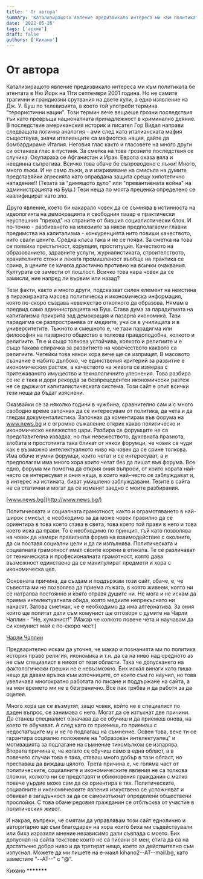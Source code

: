 ```yaml
---
title: ' От автора'
summary: 'Катализиращото явление предизвикало интереса ми към политиката бе атентата в Ню Йорк на 11ти септември 2001 година. Но не самите трагични и грандиозни...'
date: '2022-05-26'
tags: ['архив']
draft: false
authors: ['Кихано']
---
```


# От автора

Катализиращото явление предизвикало интереса ми към политиката бе атентата в Ню Йорк на 11ти септември 2001 година. Но не самите трагични и грандиозни срутвания на двете кули, а едно изявление на Дж. У. Буш по телевизията, в което той употреби термина "терористични нации". Този термин вече вещаеше грозни последствия тъй като превръща националната принадлежност в криминално деяние. В последствие американския историк и писател Гор Видал направи следващата логична аналогия - ами след като италианската мафия съществува, значи италианците са мафиотска нация, дайте да бомбардираме Италия. Неговия глас както и гласовете на много други си останаха глас в пустиня. За сметка на това грозните последствия се случиха. Окупираха се Афганистан и Ирак. Европа оказа вяла и неединна съпротива. Всичко това обаче бе съпроводено с лъжи! Много, много лъжи. И не само лъжи, а и изкривяване на смисъла на думите представяйки агресията като оправдана защита срещу хипотетично нападение!! (Тезата за "димящото дуло" или "превантивната война" на администрацията на Буш.) Тези неща по моята преценка определено се квалифицират като зло.

Друго явление, което би накарало човек да се съмнява в истинноста на идеологията на демокрацията и свободния пазар е практически неуспешния "преход" на страните от бившия социалистически блок. И по-точно - разбиването на илюзиите за някои предполагаеми главни предимства на капитализма - конкуренцията нито повиши качеството, нито свали цените. Средна класа така и не се появи. За сметка на това се появиха престъпност, корупция, проституция. Качеството на образованието, здравните услуги, журналистиката, строителството, хранителните стоки и леката промишленост въобще на практика се срина, а цените се качиха драстично противно на всички очаквания. Културата се замести от пошлост. Всичко това кара човек да се замисли, ние напред ли вървим или назад?

Тези факти, както и много други, подсказват силен елемент на неистина в тиражираната масова политическа и икономическа информация, която по-скоро създава невежество отколкото да образова. Нямам в предвид само администрацията на Буш. Става дума за парадигмата на капитализма прикрита зад демокрация и пазарна икономика. Тази парадигма се разпространява от медиите, учи се в училищата и в университетите. Тъжното и смешното е, че тази парадигма или философия на пазарното общество е толкова правдоподобна, колкото и религиите. Тя е и също толкова устойчива, колкото и религиите и е също такава спирачка за развитието на човечеството каквото са религиите. Четейки това някои хора вече ще се изприщят. В масовото съзнание е набито дълбоко, че единствения критерий за развитие е икономическия растеж, а качеството на живота се измерва с притежаваното имущество и технологичните улеснения. Това разбира се не е така и дори рекорда за безпрецедентен икономически разтеж не се държи от капиталистическата система. Този сайт е опит всички тези неща да бъдат изяснени.

Оказвайки се за няколко години в чужбина, сравнително сам и с много свободно време започнах да се интересувам от политика, да чета и да гледам документалистика. Започнах да коментирам във форума на www.news.bg и с огромно съжаление открих какво политическо и икономическо невежество цари. Разбира се форумците не са представителна извадка, но пък невежеството, духовната празнота, злобата и простотията така бликат от някои форумци, че човек се чуди как е възможно интелектуалното ниво на човек да се срине толкова. Има обаче и умни форумци, които четат и се интересуват, а и предполагам има много хора които четат без да пишат във форума. Все едно, форума ми помогна да открия ония въпроси, от които хората най-често се интересуват и ония неща, в които най-често се заблуждават и, в интерес на истината, биват умишлено заблуждавани. Тезите в сайта не са статични и могат да се изменят заедно с моите разбирания.

[www.news.bg](http://www.news.bg/)

Политическата и социалната грамотност, както и ограмотяването в най-широк смисъл, е необходимо за да може човек правилно да се ориентира в това което става в света, това което той прави в него и това което иска да прави. То е необходимо по принцип, тъй като позволява на човек да намери правилната форма на взаимодействие с околните, да си поставя социални цели и да ги изпълнява. Политическата и социалната грамотност имат своите корени в етиката. Те се различават от техническата и професионалната грамотност, която дава възможност единствено да се манипулират предмети и хора с икономическа цел.

Основната причина, да създам и поддържам този сайт, обаче, е, че съвестта ми не позволява да приема лъжата, в която живеем, която ни се натрапва постоянно и която отравя душите ни. Не мога и не искам да приема интелектуалната обида, която медиите непрекъснато ни нанасят. Затова сметнах, че е необходимо да има алтернатива. За ония които ще попитат дали съм комунист ще отговоря с думите на Чарли Чаплин - "Не, хуманист!" (Макар че колкото повече чета и научавам да си комунист май е по-скоро чест.)

[Чарли Чаплин](http://bg.wikipedia.org/wiki/%D0%A7%D0%B0%D1%80%D0%BB%D0%B8_%D0%A7%D0%B0%D0%BF%D0%BB%D0%B8%D0%BD)

Предварително искам да уточня, че макар и познанията ми по политика история право религия, икономика и т.н. да са на ниво над средното аз не съм специалист в никоя от тези области. Така че допускането на фактологически грешки не е невъзможно. Бих искал винаги като пиша нещо да давам връзка към източниците, от които съм го научил, но това увеличава многократно работата по писане и поддържане на сайта, а на мен времето ми не е безгранично. Все пак трябва и да работя за да оцелея.

Много хора ще се възмутят, защо човек, който не е специалист по даден въпрос, се занимава с него. Могат да се изтъкнат две причини. Да станеш специалист означава да се обучиш и да приемеш онова, на което те обучават. А след като го приемеш, го приемаш с недостатъците му и не го подлагаш на съмнение. Освен това, вече ти се гарантира социално положение на "образован интелектуалец" и мотивацията за подлагане на съмнение тихомълком се изпарява. Втората причина е, че когато се обучиш само в една област, а в повечето случаи това е така, ставаш много добър в тази област, но преставаш да виждаш цялото. Трета причина е, че голяма част от политическите, социалните и икономическите явления не са толкова сложни, колкото ни се представят и обикновения гражданин с малко повече уърдие може сам да се ориентира в тях. Политическите, социалните и икономическите явления изкуствено се усложняват и обвиват в загадъчност за да се самоизтъкнат определени обществени прослойки. С това обаче редовия гражданин се отблъсква от участие в политическия живот.

И накрая, въпреки, че смятам да управлявам този сайт еднолично и авторитарно ще съм благодарен на хора които биха ми съдействували или биха изразили мнение независимо дали съвпада с моето. Бих допуснал на сайта текстове които не са писани от мен, стига да са на достатъчно добро ниво и да третират нещо, което аз действително съм изпуснал. Можете да ми пишете на е-маил kihano2--AT--mail.bg, като заместите "--AT--" с "@".

Кихано \***\*\*\*\*\*\***
